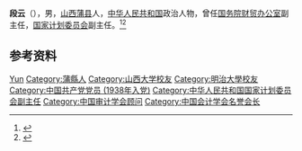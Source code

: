 '''段云'''（{{bd|1912年||1997年|}}），男，[[山西|山西]][[蒲县|蒲县]]人，[[中华人民共和国|中华人民共和国]]政治人物，曾任[[国务院财贸办公室|国务院财贸办公室]]副主任，[[中华人民共和国国家计划委员会|国家计划委员会]]副主任。<ref>{{Cite book|title=中国共产党名人录|author=于俊道主编|publisher=四川人民出版社|year=1997|isbn=|location=成都|pages=}}</ref><ref>{{Cite web|title=段云：把诗书写入革命生涯|url=http://dangshi.people.com.cn/n/2015/0225/c85038-26593617.html|accessdate=2021-02-04|work=人民网|archive-date=2015-04-18|archive-url=https://web.archive.org/web/20150418210528/http://dangshi.people.com.cn/n/2015/0225/c85038-26593617.html|dead-url=no}}</ref>

== 参考资料 ==
{{reflist}}

{{Navboxes
| title  = 段云在[[中国审计学会|中国审计学会]]的职务
| list1  =
{{中国审计学会第一届理事会}}
}}
{{Navboxes
| title  = 段云在[[中国会计学会|中国会计学会]]的职务
| list1  =
{{中国会计学会第一届理事会}}
{{中国会计学会第二届理事会}}
{{中国会计学会第三届理事会}}
}}

{{Authority control}}
{{DEFAULTSORT:Duan段}}
[[Category:段姓|Yun]]
[[Category:蒲縣人|Category:蒲縣人]]
[[Category:山西大学校友|Category:山西大学校友]]
[[Category:明治大學校友|Category:明治大學校友]]
[[Category:中国共产党党员_(1938年入党)|Category:中国共产党党员 (1938年入党)]]
[[Category:中华人民共和国国家计划委员会副主任|Category:中华人民共和国国家计划委员会副主任]]
[[Category:中国审计学会顾问|Category:中国审计学会顾问]]
[[Category:中国会计学会名誉会长|Category:中国会计学会名誉会长]]

{{中国人物小作品}}